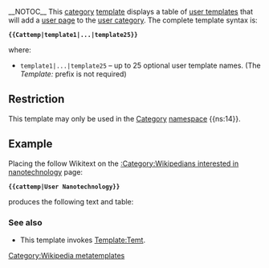 {{documentation subpage}}__NOTOC__
This [[Help:Category|category]] [[Help:Template|template]] displays a table of [[Wikipedia:Userboxes|user templates]] that will add a [[Wikipedia:User pages|user page]] to the [[Wikipedia:User categories|user category]].  The complete template syntax is:
 '''<tt><nowiki>{{Cattemp|template1|...|template25}}</nowiki></tt>'''
where:
*<tt>template1|...|template25</tt> – up to 25 optional user template names.  (The ''Template:'' prefix is not required)

==Restriction==
This template may only be used in the [[Wikipedia:Categorization|Category]] [[Wikipedia:Namespace|namespace]] <nowiki>{{ns:14}}</nowiki>.

==Example==
Placing the follow Wikitext on the [[:Category:Wikipedians interested in nanotechnology]] page:
 '''<tt><nowiki>{{cattemp|User Nanotechnology}}</nowiki></tt>'''
produces the following text and table:

{{cattemp|demo=Wikipedians interested in nanotechnology|User Nanotechnology|nocat=true}}

===See also===
*This template invokes [[Template:Temt]].

<includeonly>
[[Category:Wikipedia metatemplates]]
</includeonly>
